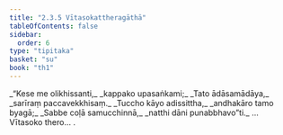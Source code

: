 ```yaml
---
title: "2.3.5 Vītasokattheragāthā"
tableOfContents: false
sidebar:
  order: 6
type: "tipitaka"
basket: "su"
book: "th1"
---
```



<DynamicBreadcrumb />

<Division number="169" book="th1">

<Paragraph number="350" type="verses" book="th1">
_“Kese me olikhissanti,_  
_kappako upasaṅkami;_  
_Tato ādāsamādāya,_  
_sarīraṃ paccavekkhisaṃ._  

</Paragraph>

</Division>
<Division number="170" book="th1">

<Paragraph number="351" type="verses" book="th1">
_Tuccho kāyo adissittha,_  
_andhakāro tamo byagā;_  
_Sabbe coḷā samucchinnā,_  
_natthi dāni punabbhavo”ti._  


</Paragraph>
</Division>

<Paragraph number="352" type="center" book="th1">
…  Vītasoko thero… .
</Paragraph>